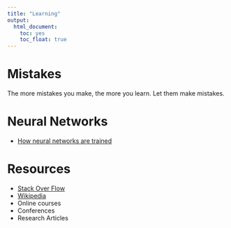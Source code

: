 ```yaml
---
title: "Learning"
output: 
  html_document: 
    toc: yes
    toc_float: true
---
```


# Mistakes 

The more mistakes you make, the more you learn. 
Let them make mistakes.

# Neural Networks

* [How neural networks are trained](https://ml4a.github.io/ml4a/how_neural_networks_are_trained/)


# Resources

* [Stack Over Flow](stackoverflow.com/)
* [Wikipedia](https://en.wikipedia.org/)
* Online courses 
* Conferences
* Research Articles

